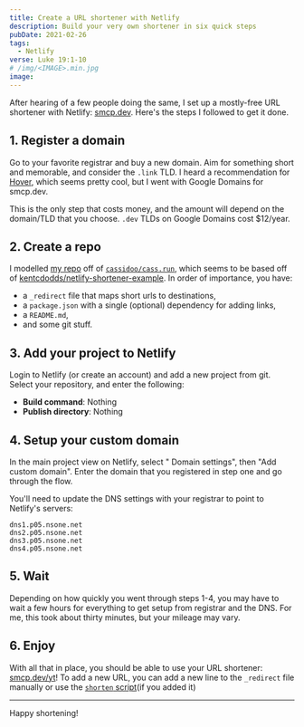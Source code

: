 ```yaml
---
title: Create a URL shortener with Netlify
description: Build your very own shortener in six quick steps
pubDate: 2021-02-26
tags:
  - Netlify
verse: Luke 19:1-10
# /img/<IMAGE>.min.jpg
image:
---
```



After hearing of a few people doing the same, I set up a mostly-free URL shortener with Netlify: [smcp.dev](https://smcp.dev). Here's the steps I followed to get it done.

## 1. Register a domain

Go to your favorite registrar and buy a new domain. Aim for something short and memorable, and consider the `.link` TLD. I heard a recommendation for [Hover](https://hover.com), which seems pretty cool, but I went with Google Domains for smcp.dev.

This is the only step that costs money, and the amount will depend on the domain/TLD that you choose. `.dev` TLDs on Google Domains cost $12/year.

## 2. Create a repo

I modelled [my repo](https://github.com/seanmcp/smcp.dev) off of [`cassidoo/cass.run`](https://github.com/cassidoo/cass.run), which seems to be based off of [kentcdodds/netlify-shortener-example](https://github.com/kentcdodds/netlify-shortener-example). In order of importance, you have:

- a `_redirect` file that maps short urls to destinations,
- a `package.json` with a single (optional) dependency for adding links,
- a `README.md`,
- and some git stuff.

## 3. Add your project to Netlify

Login to Netlify (or create an account) and add a new project from git. Select your repository, and enter the following:

- **Build command**: Nothing
- **Publish directory**: Nothing

## 4. Setup your custom domain

In the main project view on Netlify, select "<Emoji symbol='⚙️'/> Domain settings", then "Add custom domain". Enter the domain that you registered in step one and go through the flow.

You'll need to update the DNS settings with your registrar to point to Netlify's servers:

```
dns1.p05.nsone.net
dns2.p05.nsone.net
dns3.p05.nsone.net
dns4.p05.nsone.net
```

## 5. Wait

Depending on how quickly you went through steps 1-4, you may have to wait a few hours for everything to get setup from registrar and the DNS. For me, this took about thirty minutes, but your mileage may vary.

## 6. Enjoy

With all that in place, you should be able to use your URL shortener: [smcp.dev/yt](https://smcp.dev/yt)! To add a new URL, you can add a new line to the `_redirect` file manually or use the [`shorten` script](https://github.com/kentcdodds/netlify-shortener#usage)(if you added it)

---

Happy shortening!
